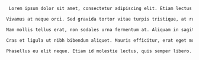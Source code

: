 ```txt  title="static-dir-list/static/girl/结婚/财富/必须的.txt"
 Lorem ipsum dolor sit amet, consectetur adipiscing elit. Etiam lectus neque, aliquet ut scelerisque in, blandit et dui. Fusce at elit a dolor cursus interdum. Class aptent taciti sociosqu ad litora torquent per conubia nostra, per inceptos himenaeos. Aenean euismod placerat eros, vitae rutrum nisi lacinia eu. In malesuada neque id sollicitudin malesuada. Cras quis lobortis risus, fringilla pretium leo. Maecenas semper mauris libero, in blandit libero consectetur ut. Fusce feugiat porttitor dolor. Aliquam commodo volutpat neque, facilisis congue ex blandit sit amet. Integer sodales erat non sem ullamcorper consectetur. Sed sodales lectus luctus purus pellentesque interdum. Vestibulum fermentum odio vitae massa tristique, et sodales ante ullamcorper. Duis ultrices imperdiet viverra.

Vivamus at neque orci. Sed gravida tortor vitae turpis tristique, at rutrum elit eleifend. Morbi quis eleifend nisl. Sed pretium eros quis viverra porttitor. Nulla consequat vitae nisl euismod iaculis. Vivamus tincidunt quam ac tellus accumsan consectetur. Curabitur aliquam sed urna quis bibendum. Curabitur congue, sem sit amet congue iaculis, tellus ex aliquam nisi, ut consequat arcu magna eget nibh. Pellentesque lobortis efficitur nunc, vel posuere ante accumsan a.

Nam mollis tellus erat, non sodales urna fermentum at. Aliquam in sagittis sapien. Suspendisse rhoncus vitae est et convallis. Mauris fermentum tincidunt nisi, quis dapibus velit viverra quis. Quisque tristique, elit cursus fringilla fermentum, metus eros sollicitudin lectus, a viverra nunc elit id orci. Fusce accumsan rhoncus malesuada. Donec in nisl eget quam commodo varius. Sed varius arcu eros, sit amet ultrices odio aliquet nec. Etiam dignissim eleifend nisl, ut pharetra enim interdum et. Maecenas pellentesque leo urna, eu ultricies nulla sollicitudin vel. Duis placerat purus neque, nec viverra dui congue non. Aenean faucibus in nisi at faucibus. Nullam ornare id ipsum eget ornare. Mauris rutrum ultricies massa, nec blandit nunc faucibus in. Maecenas sollicitudin malesuada nisl, vel lacinia nunc sodales cursus.

Cras et ligula ut nibh bibendum aliquet. Mauris efficitur, erat eget molestie fermentum, felis elit molestie tellus, vitae maximus eros diam non quam. Nam sagittis ullamcorper interdum. Nunc nisl lacus, elementum ac posuere eget, interdum nec neque. Suspendisse ac felis pretium, molestie odio vel, lobortis risus. Proin iaculis gravida nibh, id ultrices nulla mollis sit amet. Vestibulum suscipit dui eget felis pretium laoreet. Sed tristique enim ac risus eleifend dapibus. Sed scelerisque, tellus vitae dignissim malesuada, dui dolor interdum nisl, eget porttitor nisl lacus interdum velit. Nullam lobortis erat at est congue, a condimentum arcu finibus. In tempor massa a augue malesuada, nec semper augue posuere. Nulla ut maximus elit.

Phasellus eu elit neque. Etiam id molestie lectus, quis semper libero. Nulla ultricies purus nec pretium imperdiet. Donec vestibulum interdum sem, suscipit pharetra augue tincidunt nec. Sed ut semper libero, non placerat lectus. Pellentesque non feugiat nisi, eget lacinia nisi. Vivamus dapibus rutrum sollicitudin. Vivamus commodo ac sem nec accumsan. Etiam et tincidunt nulla. Pellentesque tempus odio eget ligula maximus, eget vulputate libero aliquet. Aenean laoreet dolor sit amet nibh egestas ullamcorper. Phasellus malesuada, ante quis suscipit tempor, libero lacus mattis diam, at venenatis libero eros non elit. Donec faucibus lac
```